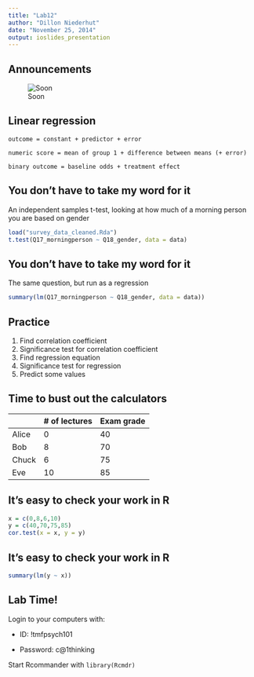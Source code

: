 ```yaml
---
title: "Lab12"
author: "Dillon Niederhut"
date: "November 25, 2014"
output: ioslides_presentation
---
```


## Announcements

![Soon](http://s.likes-media.com/img/434dd676201bb7248f9817c1e761719e.600x.jpg)

## Linear regression

`outcome = constant + predictor + error`

`numeric score = mean of group 1 + difference between means (+ error)`

`binary outcome = baseline odds + treatment effect`

## You don't have to take my word for it

An independent samples t-test, looking at how much of a morning person you are based on gender

```r
load("survey_data_cleaned.Rda")
t.test(Q17_morningperson ~ Q18_gender, data = data)
```

## You don't have to take my word for it

The same question, but run as a regression

```r
summary(lm(Q17_morningperson ~ Q18_gender, data = data))
```

## Practice

1. Find correlation coefficient
2. Significance test for correlation coefficient
3. Find regression equation
4. Significance test for regression
5. Predict some values

## Time to bust out the calculators

|          | # of lectures | Exam grade  |
|----------|---------------|-------------|
| Alice    | 0             | 40          |
| Bob      | 8             | 70          |
| Chuck    | 6             | 75          |
| Eve      | 10            | 85          |

## It's easy to check your work in R

```r
x = c(0,8,6,10)
y = c(40,70,75,85)
cor.test(x = x, y = y)
```

## It's easy to check your work in R

```r
summary(lm(y ~ x))
```

## Lab Time!

Login to your computers with:

- ID: !tmfpsych101

- Password: c@1thinking

Start Rcommander with `library(Rcmdr)`